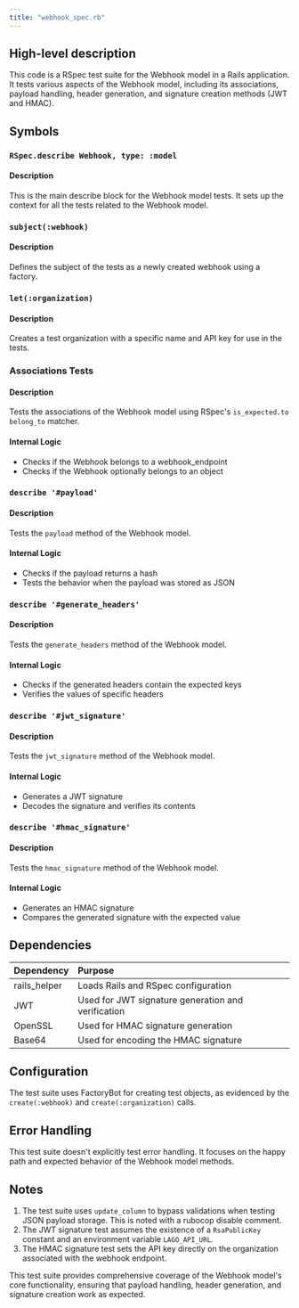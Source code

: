 ```yaml
---
title: "webhook_spec.rb"
---
```


## High-level description
This code is a RSpec test suite for the Webhook model in a Rails application. It tests various aspects of the Webhook model, including its associations, payload handling, header generation, and signature creation methods (JWT and HMAC).

## Symbols

### `RSpec.describe Webhook, type: :model`
#### Description
This is the main describe block for the Webhook model tests. It sets up the context for all the tests related to the Webhook model.

### `subject(:webhook)`
#### Description
Defines the subject of the tests as a newly created webhook using a factory.

### `let(:organization)`
#### Description
Creates a test organization with a specific name and API key for use in the tests.

### Associations Tests
#### Description
Tests the associations of the Webhook model using RSpec's `is_expected.to belong_to` matcher.

#### Internal Logic
- Checks if the Webhook belongs to a webhook_endpoint
- Checks if the Webhook optionally belongs to an object

### `describe '#payload'`
#### Description
Tests the `payload` method of the Webhook model.

#### Internal Logic
- Checks if the payload returns a hash
- Tests the behavior when the payload was stored as JSON

### `describe '#generate_headers'`
#### Description
Tests the `generate_headers` method of the Webhook model.

#### Internal Logic
- Checks if the generated headers contain the expected keys
- Verifies the values of specific headers

### `describe '#jwt_signature'`
#### Description
Tests the `jwt_signature` method of the Webhook model.

#### Internal Logic
- Generates a JWT signature
- Decodes the signature and verifies its contents

### `describe '#hmac_signature'`
#### Description
Tests the `hmac_signature` method of the Webhook model.

#### Internal Logic
- Generates an HMAC signature
- Compares the generated signature with the expected value

## Dependencies
| Dependency | Purpose |
|:-----------|:--------|
| rails_helper | Loads Rails and RSpec configuration |
| JWT | Used for JWT signature generation and verification |
| OpenSSL | Used for HMAC signature generation |
| Base64 | Used for encoding the HMAC signature |

## Configuration
The test suite uses FactoryBot for creating test objects, as evidenced by the `create(:webhook)` and `create(:organization)` calls.

## Error Handling
This test suite doesn't explicitly test error handling. It focuses on the happy path and expected behavior of the Webhook model methods.

## Notes
1. The test suite uses `update_column` to bypass validations when testing JSON payload storage. This is noted with a rubocop disable comment.
2. The JWT signature test assumes the existence of a `RsaPublicKey` constant and an environment variable `LAGO_API_URL`.
3. The HMAC signature test sets the API key directly on the organization associated with the webhook endpoint.

This test suite provides comprehensive coverage of the Webhook model's core functionality, ensuring that payload handling, header generation, and signature creation work as expected.